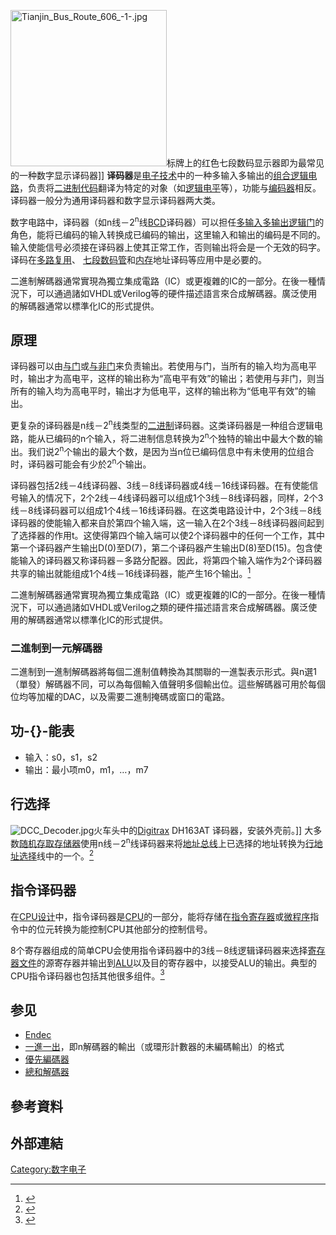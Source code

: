 {{noteTA
|G1=Electronics
|G2=IT
}}
[[File:Tianjin_Bus_Route_606_-1-.jpg|250px]]标牌上的红色七段数码显示器即为最常见的一种数字显示译码器]]
'''译码器'''是[[电子技术|电子技术]]中的一种多输入多输出的[[组合逻辑电路|组合逻辑电路]]，负责将[[二进制|二进制]][[代码|代码]]翻译为特定的对象（如[[逻辑电平|逻辑电平]]等），功能与[[编码器|编码器]]相反。译码器一般分为通用译码器和数字显示译码器两大类。

数字电路中，译码器（如n线－2<sup>n</sup>线[[BCD|BCD]]译码器）可以担任[[多输入多输出|多输入多输出]][[逻辑门|逻辑门]]的角色，能将已编码的输入转换成已编码的输出，这里输入和输出的编码是不同的。输入使能信号必须接在译码器上使其正常工作，否则输出将会是一个无效的码字。译码在[[多路复用|多路复用]]、 [[七段数码管|七段数码管]]和[[内存|内存]]地址译码等应用中是必要的。

二進制解碼器通常實現為獨立集成電路（IC）或更複雜的IC的一部分。在後一種情況下，可以通過諸如VHDL或Verilog等的硬件描述語言來合成解碼器。廣泛使用的解碼器通常以標準化IC的形式提供。

== 原理 ==
译码器可以由[[与门|与门]]或[[与非门|与非门]]来负责输出。若使用与门，当所有的输入均为高电平时，输出才为高电平，这样的输出称为“高电平有效”的输出；若使用与非门，则当所有的输入均为高电平时，输出才为低电平，这样的输出称为“低电平有效”的输出。
{{File2
|zh=1 bit Decoder_2-to-4 line.svg
|zh-cn=1 bit Decoder_2-to-4 line.svg
|zh-tw=1 bit Decoder_2-to-4 line zh hant.svg
|zh_desc=2线－4线一位译码器
|350px|thumb}}

更复杂的译码器是n线－2<sup>n</sup>线类型的[[二进制|二进制]]译码器。这类译码器是一种组合逻辑电路，能从已编码的n个输入，将二进制信息转换为2<sup>n</sup>个独特的输出中最大个数的输出。我们说2<sup>n</sup>个输出的最大个数，是因为当n位已编码信息中有未使用的[[位|位]]组合时，译码器可能会有少於2<sup>n</sup>个输出。

译码器包括2线－4线译码器、3线－8线译码器或4线－16线译码器。在有使能信号输入的情况下，2个2线－4线译码器可以组成1个3线－8线译码器，同样，2个3线－8线译码器可以组成1个4线－16线译码器。在这类电路设计中，2个3线－8线译码器的使能输入都来自於第四个输入端，这一输入在2个3线－8线译码器间起到了选择器的作用t。这使得第四个输入端可以使2个译码器中的任何一个工作，其中第一个译码器产生输出D(0)至D(7)，第二个译码器产生输出D(8)至D(15)。包含使能输入的译码器又称译码器－多路分配器。因此，将第四个输入端作为2个译码器共享的输出就能组成1个4线－16线译码器，能产生16个输出。<ref>{{cite web|title=Binary to unary decoder for a video digital to analog converter|gdate=1992-08-10|url=https://patents.google.com/patent/US5313300A/en|access-date=2021-03-24|archive-date=2021-04-09|archive-url=https://web.archive.org/web/20210409131158/https://patents.google.com/patent/US5313300A/en|dead-url=no}}</ref>

二進制解碼器通常實現為獨立集成電路（IC）或更複雜的IC的一部分。在後一種情況下，可以通過諸如VHDL或Verilog之類的硬件描述語言來合成解碼器。廣泛使用的解碼器通常以標準化IC的形式提供。

===二進制到一元解碼器===
二進制到一進制解碼器將每個二進制值轉換為其關聯的一進製表示形式。與n選1（單發）解碼器不同，可以為每個輸入值聲明多個輸出位。這些解碼器可用於每個位均等加權的DAC，以及需要二進制掩碼或窗口的電路。

== 功-{}-能表 ==
{{File2
|zh=3-8 decoder.svg
|zh-cn=3-8 decoder.svg
|zh-tw=3-8_decoder zh hant.svg
|zh_desc=3线－8线译码器
|250px|thumb}}
*输入：s0，s1，s2
*输出：最小项m0，m1，…，m7


== 行选择 ==
[[File:DCC_Decoder.jpg|thumb]]火车头中的[[Digitrax|Digitrax]] DH163AT {{link-en|数字指挥控制|Digital Command Control|DCC}}译码器，安装外壳前。]]
大多数[[随机存取存储器|随机存取存储器]]使用n线－2<sup>n</sup>线译码器来将[[地址总线|地址总线]]上已选择的地址转换为[[行地址选择|行地址选择]]线中的一个。<ref>{{Cite web|title=Architecture of block-RAM-based massively parallel memory structures : multi-ported memories and content-addressable memories|url=https://open.library.ubc.ca/cIRcle/collections/ubctheses/24/items/1.0314219|publisher=University of British Columbia|date=2016|first=Ameer M. S.|last=Abdelhadi|access-date=2021-04-28|archive-date=2021-04-30|archive-url=https://web.archive.org/web/20210430061706/https://open.library.ubc.ca/cIRcle/collections/ubctheses/24/items/1.0314219|dead-url=no}}</ref>

== 指令译码器 ==

在[[CPU设计|CPU设计]]中，指令译码器是[[CPU|CPU]]的一部分，能将存储在[[指令寄存器|指令寄存器]]或[[微程序|微程序]]指令中的位元转换为能控制CPU其他部分的控制信号。

8个寄存器组成的简单CPU会使用指令译码器中的3线－8线逻辑译码器来选择[[寄存器文件|寄存器文件]]的源寄存器并输出到[[ALU|ALU]]以及目的寄存器中，以接受ALU的输出。典型的CPU指令译码器也包括其他很多组件。<ref>{{Cite web|url=https://github.com/AmeerAbdelhadi/Indirectly-Indexed-2D-Binary-Content-Addressable-Memory-BCAM|title=AmeerAbdelhadi/Indirectly-Indexed-2D-Binary-Content-Addressable-Memory-BCAM|website=GitHub|language=en|access-date=2020-02-29|archive-date=2020-12-10|archive-url=https://web.archive.org/web/20201210194010/https://github.com/AmeerAbdelhadi/Indirectly-Indexed-2D-Binary-Content-Addressable-Memory-BCAM|dead-url=no}}</ref>

==参见==
* [[Endec|Endec]]
* [[One-hot|一進一出]]，即n解碼器的輸出（或環形計數器的未編碼輸出）的格式
* [[優先編碼器|優先編碼器]]
* [[總和解碼器|總和解碼器]]

== 參考資料 ==
{{reflist}}
== 外部連結 ==

{{数字电路}}
[[Category:数字电子|Category:数字电子]]